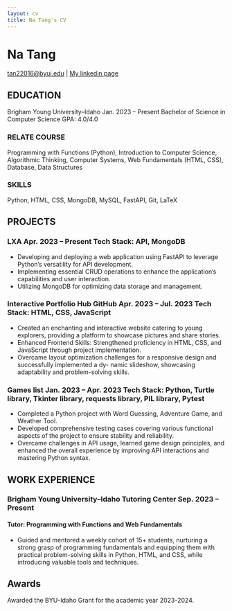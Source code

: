 ```yaml
---
layout: cv
title: Na Tang's CV
---
```

# Na Tang

<div id="webaddress">
<a href="tan22016@byui.edu">tan22016@byui.edu</a>
| <a href="https://www.linkedin.com/in/na-tang/">My linkedin page</a>
</div>


## EDUCATION

Brigham Young University–Idaho  Jan. 2023 – Present
Bachelor of Science in Computer Science  GPA: 4.0/4.0

### RELATE COURSE

Programming with Functions (Python), Introduction to Computer Science, Algorithmic Thinking, Computer Systems, Web Fundamentals (HTML, CSS), Database, Data Structures


### SKILLS

Python, HTML, CSS, MongoDB, MySQL, FastAPI, Git, LaTeX


## PROJECTS

### LXA Apr. 2023 – Present Tech Stack: API, MongoDB
* Developing and deploying a web application using FastAPI to leverage Python’s versatility for API development.
* Implementing essential CRUD operations to enhance the application’s capabilities and user interaction.
* Utilizing MongoDB for optimizing data storage and management.

### Interactive Portfolio Hub GitHub Apr. 2023 – Jul. 2023 Tech Stack: HTML, CSS, JavaScript

* Created an enchanting and interactive website catering to young explorers, providing a platform to showcase pictures and share stories.
* Enhanced Frontend Skills: Strengthened proficiency in HTML, CSS, and JavaScript through project implementation.
* Overcame layout optimization challenges for a responsive design and successfully implemented a dy- namic slideshow, showcasing adaptability and problem-solving skills.

### Games list Jan. 2023 – Apr. 2023 Tech Stack: Python, Turtle library, Tkinter library, requests library, PIL library, Pytest

* Completed a Python project with Word Guessing, Adventure Game, and Weather Tool.
* Developed comprehensive testing cases covering various functional aspects of the project to ensure
stability and reliability.
* Overcame challenges in API usage, learned game design principles, and enhanced the overall experience
by improving API interactions and mastering Python syntax.


## WORK EXPERIENCE

### Brigham Young University–Idaho Tutoring Center Sep. 2023 – Present
#### Tutor: Programming with Functions and Web Fundamentals

* Guided and mentored a weekly cohort of 15+ students, nurturing a strong grasp of programming fundamentals and equipping them with practical problem-solving skills in Python, HTML, and CSS, while introducing valuable tools and techniques.

## Awards

Awarded the BYU-Idaho Grant for the academic year 2023-2024.


<!-- ### Footer

Last updated: May 2013 -->